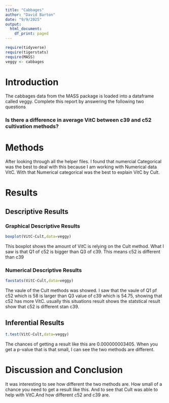 ```yaml
---
title: "Cabbages"
author: "David Barton"
date: "9/9/2025"
output:
  html_document:
    df_print: paged
---
```


```r
require(tidyverse)
require(tigerstats)
require(MASS)
veggy <- cabbages
```

# Introduction

<!--In this section you explain what you are trying to show.  Where did the data come from?  What is the research or other question you are trying to answer?!-->
 The cabbages data from the MASS package is loaded into a dataframe called veggy. Complete this report by answering the following two questions  
 
### Is there a difference in average VitC between c39 and c52 cultivation methods?  

# Methods

<!--Decide on your methods:  use "variable analysis" or other appropriate descriptors.  Make sure to choose at least one graphical method and at least one numerical method.!-->

After looking through all the helper files. I found that numercial Categorical was the best to deal with this because I am working with Numerical data VitC. With that Numerical categorical was the best to explain VitC by Cult. 

# Results

<!--Divide this section into two sub-sections:  One for your descriptive  results and one for your inferential results.!-->

## Descriptive Results

### Graphical Descriptive Results

<!--Graphical results here.  Make sure to show your code.  Provide appropriate labels for axes, giving units if possible, and provide a good title for the graph, too.  Use the graphical results to describe the patterns if any that exist in the data as focused toward the research question!-->

```r
boxplot(VitC~Cult,data=veggy)
```
This boxplot shows the amount of VitC is relying on the Cult method. What I saw is that Q1 of c52 is bigger than Q3 of c39. This means c52 is different than c39

### Numerical Descriptive Results

<!--Numerical results go here. Use the numerical results to describe the patterns if any that exist in the data as focused toward the research question!-->

```r
favstats(VitC~Cult,data=veggy)
```

The vaule of the Cult methods was showed. I saw that the vaule of Q1 pf c52 which is 58 is larger than Q3 value of c39 which is 54.75, showing that c52 has more VitC. usually this situations result shows the statstical result show that c52 is different stan c39.

## Inferential Results

<!--State hypothesis clearly.  Make sure your discussion of the inferential test covers all the aspects that the test output produces, such as test statistic, p-value etc.  Make a decision about the null hypothesis, explain the assumptions on which the selected test/procedure was based, and why the chosen procedure satisfys the assumptions and is appropriate to answer the research question!-->


```r
t.test(VitC~Cult,data=veggy)
```

The chances of getting a result like this are 0.000000003405. When you get a p-value that is that small, I can see the two methods are different.

# Discussion and Conclusion

<!--Discussion and conclusion here.  If you found a relationship be sure to consider whether the relationship occurs because one of the variavbles causes the other, or whether they perhasps are related for some other reason.  Watch the chapter 6 videos from the GeorgeTown videos collection.!-->

It was interesting to see how different the two methods are. How small of a chance you need to get a result like this. And to see that Cult was able to help with VitC.And how different c52 and c39 are.
